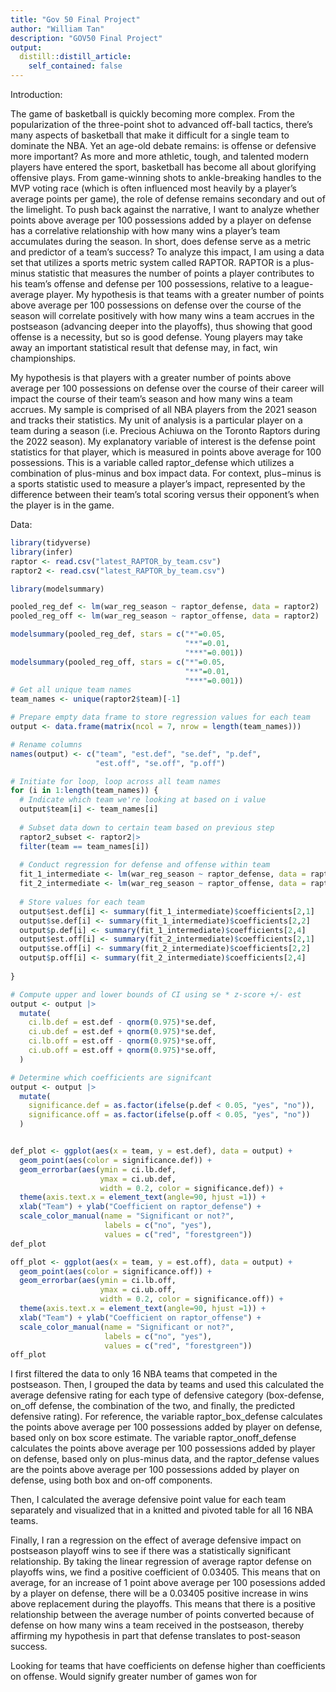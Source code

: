 ```yaml
---
title: "Gov 50 Final Project"
author: "William Tan"
description: "GOV50 Final Project"
output:
  distill::distill_article:
    self_contained: false
---
```

Introduction:

  The game of basketball is quickly becoming more complex. From the popularization of the three-point shot to advanced off-ball tactics, there's many aspects of basketball that make it difficult for a single team to dominate the NBA. Yet an age-old debate remains: is offense or defensive more important? As more and more athletic, tough, and talented modern players have entered the sport, basketball has become all about glorifying offensive plays. From game-winning shots to ankle-breaking handles to the MVP voting race (which is often influenced most heavily by a player's average points per game), the role of defense remains secondary and out of the limelight. To push back against the narrative, I want to analyze whether points above average per 100 possessions added by a player on defense has a correlative relationship with how many wins a player’s team accumulates during the season. In short, does defense serve as a metric and predictor of a team's success? To analyze this impact, I am using a data set that utilizes a sports metric system called RAPTOR. RAPTOR is a plus-minus statistic that measures the number of points a player contributes to his team’s offense and defense per 100 possessions, relative to a league-average player. My hypothesis is that teams with a greater number of points above average per 100 possessions on defense over the course of the season will correlate positively with how many wins a team accrues in the postseason (advancing deeper into the playoffs), thus showing that good offense is a necessity, but so is good defense. Young players may take away an important statistical result that defense may, in fact, win championships. 

My hypothesis is that players with a greater number of points above average per 100 possessions on defense over the course of their career will impact the course of their team’s season and how many wins a team accrues. My sample is comprised of all NBA players from the 2021 season and tracks their statistics. My unit of analysis is a particular player on a team during a season (i.e. Precious Achiuwa on the Toronto Raptors during the 2022 season). My explanatory variable of interest is the defense point statistics for that player, which is measured in points above average for 100 possessions. This is a variable called raptor_defense which utilizes a combination of plus-minus and box impact data. For context, plus−minus is a sports statistic used to measure a player's impact, represented by the difference between their team's total scoring versus their opponent's when the player is in the game. 

Data:
```r
library(tidyverse)
library(infer)
raptor <- read.csv("latest_RAPTOR_by_team.csv")
raptor2 <- read.csv("latest_RAPTOR_by_team.csv")

```

```r
library(modelsummary)

pooled_reg_def <- lm(war_reg_season ~ raptor_defense, data = raptor2)
pooled_reg_off <- lm(war_reg_season ~ raptor_offense, data = raptor2)

modelsummary(pooled_reg_def, stars = c("*"=0.05,
                                       "**"=0.01,
                                       "***"=0.001))
modelsummary(pooled_reg_off, stars = c("*"=0.05,
                                       "**"=0.01,
                                       "***"=0.001))
# Get all unique team names
team_names <- unique(raptor2$team)[-1]

# Prepare empty data frame to store regression values for each team
output <- data.frame(matrix(ncol = 7, nrow = length(team_names)))

# Rename columns
names(output) <- c("team", "est.def", "se.def", "p.def",
                   "est.off", "se.off", "p.off")

# Initiate for loop, loop across all team names
for (i in 1:length(team_names)) {
  # Indicate which team we're looking at based on i value
  output$team[i] <- team_names[i]
  
  # Subset data down to certain team based on previous step
  raptor2_subset <- raptor2|>
  filter(team == team_names[i])
  
  # Conduct regression for defense and offense within team
  fit_1_intermediate <- lm(war_reg_season ~ raptor_defense, data = raptor2_subset)
  fit_2_intermediate <- lm(war_reg_season ~ raptor_offense, data = raptor2_subset)
  
  # Store values for each team
  output$est.def[i] <- summary(fit_1_intermediate)$coefficients[2,1]
  output$se.def[i] <- summary(fit_1_intermediate)$coefficients[2,2]
  output$p.def[i] <- summary(fit_1_intermediate)$coefficients[2,4]
  output$est.off[i] <- summary(fit_2_intermediate)$coefficients[2,1]
  output$se.off[i] <- summary(fit_2_intermediate)$coefficients[2,2]
  output$p.off[i] <- summary(fit_2_intermediate)$coefficients[2,4]
  
}

# Compute upper and lower bounds of CI using se * z-score +/- est
output <- output |>
  mutate(
    ci.lb.def = est.def - qnorm(0.975)*se.def,
    ci.ub.def = est.def + qnorm(0.975)*se.def,
    ci.lb.off = est.off - qnorm(0.975)*se.off,
    ci.ub.off = est.off + qnorm(0.975)*se.off,
  )

# Determine which coefficients are signifcant
output <- output |> 
  mutate(
    significance.def = as.factor(ifelse(p.def < 0.05, "yes", "no")),
    significance.off = as.factor(ifelse(p.off < 0.05, "yes", "no"))
  )


def_plot <- ggplot(aes(x = team, y = est.def), data = output) +
  geom_point(aes(color = significance.def)) + 
  geom_errorbar(aes(ymin = ci.lb.def, 
                    ymax = ci.ub.def, 
                    width = 0.2, color = significance.def)) +
  theme(axis.text.x = element_text(angle=90, hjust =1)) + 
  xlab("Team") + ylab("Coefficient on raptor_defense") +
  scale_color_manual(name = "Significant or not?", 
                     labels = c("no", "yes"), 
                     values = c("red", "forestgreen"))
def_plot

off_plot <- ggplot(aes(x = team, y = est.off), data = output) +
  geom_point(aes(color = significance.off)) + 
  geom_errorbar(aes(ymin = ci.lb.off, 
                    ymax = ci.ub.off, 
                    width = 0.2, color = significance.off)) +
  theme(axis.text.x = element_text(angle=90, hjust =1)) + 
  xlab("Team") + ylab("Coefficient on raptor_offense") +
  scale_color_manual(name = "Significant or not?", 
                     labels = c("no", "yes"), 
                     values = c("red", "forestgreen"))
off_plot
```




I first filtered the data to only 16 NBA teams that competed in the postseason. Then, I grouped the data by teams and used this calculated the average defensive rating for each type of defensive category (box-defense, on_off defense, the combination of the two, and finally, the predicted defensive rating). For reference, the variable raptor_box_defense calculates the points above average per 100 possessions added by player on defense, based only on box score estimate. The variable raptor_onoff_defense calculates the points above average per 100 possessions added by player on defense, based only on plus-minus data, and the raptor_defense values are the points above average per 100 possessions added by player on defense, using both box and on-off components.

Then, I calculated the average defensive point value for each team separately and visualized that in a knitted and pivoted table for all 16 NBA teams. 

Finally, I ran a regression  on the effect of average defensive impact on postseason playoff wins to see if there was a statistically significant relationship. By taking the linear regression of average raptor defense on playoffs wins, we find a positive coefficient of 0.03405. This means that on average, for an increase of 1 point above average per 100 posessions added by a player on defense, there will be a 0.03405 positive increase in wins above replacement during the playoffs. This means that there is a positive relationship between the average number of points converted because of defense on how many wins a team received in the postseason, thereby affirming my hypothesis in part that defense translates to post-season success.

Looking for teams that have coefficients on defense higher than coefficients on offense. Would signify greater number of games won for 

